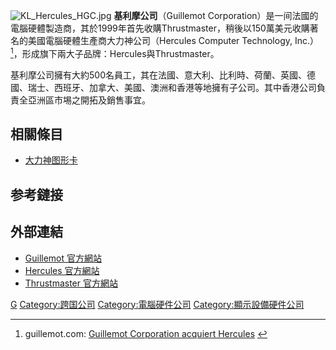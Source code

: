 {{Infobox_Company |
  company_name   = Guillemot Corporation |
  company_logo   = [[File:Guillemot_Logo.jpg|基利摩商標]] |
  company_type   = [[私有公司|私有]] |
  foundation     = 1984年|
  location       = [[法国|法国]]|
  industry       = [[顯示卡|顯示卡]]、[[音效卡|音效卡]]、網路卡、電子遊戲外設 |
  homepage       = [http://www.guillemot.com/ www.guillemot.com]|
}}
[[Image:KL_Hercules_HGC.jpg|thumb]]
'''基利摩公司'''（Guillemot Corporation）是一间法國的電腦硬體製造商，其於1999年首先收購Thrustmaster，稍後以150萬美元收購著名的美國電腦硬體生產商大力神公司（Hercules Computer Technology, Inc.）<ref>guillemot.com: [http://www.guillemot.com/index.php?option=com_content&task=view&id=12&Itemid=5 Guillemot Corporation acquiert Hercules] {{Wayback|url=http://www.guillemot.com/index.php?option=com_content&task=view&id=12&Itemid=5 |date=20160304134452 }}</ref>，形成旗下兩大子品牌：Hercules與Thrustmaster。

基利摩公司擁有大約500名員工，其在法國、意大利、比利時、荷蘭、英國、德國、瑞士、西​​班牙、加拿大、美國、澳洲和香港等地擁有子公司。其中香港公司負責全亞洲區市埸之開拓及銷售事宜。

== 相關條目 ==
* [[大力神图形卡|大力神图形卡]]

== 参考鏈接 ==
<references/>

== 外部連結 ==
* [http://www.guillemot.com/ Guillemot 官方網站] {{Wayback|url=http://www.guillemot.com/ |date=20210115033516 }}
* [http://www.hercules.com/ Hercules 官方網站] {{Wayback|url=http://www.hercules.com/ |date=20170424081551 }}
* [http://www.thrustmaster.com/ Thrustmaster 官方網站] {{Wayback|url=http://www.thrustmaster.com/ |date=20210101014056 }}

{{公司小作品}}

[[Category:法國電子公司|G]]
[[Category:跨国公司|Category:跨国公司]]
[[Category:電腦硬件公司|Category:電腦硬件公司]]
[[Category:顯示設備硬件公司|Category:顯示設備硬件公司]]